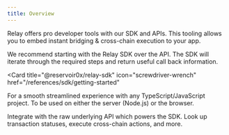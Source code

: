 ```yaml
---
title: Overview
---
```

Relay offers pro developer tools with our SDK and APIs. This tooling allows you to embed instant bridging & cross-chain execution to your app.

<Warning>
We recommend starting with the Relay SDK over the API. The SDK will iterate through the required steps and return useful call back information. 
</Warning>

<Card
  title="@reservoir0x/relay-sdk"
  icon="screwdriver-wrench"
  href="/references/sdk/getting-started"
>
  For a smooth streamlined experience with any TypeScript/JavaScript project. To
  be used on either the server (Node.js) or the browser.
</Card>

<Card title="Relay API" icon="server" href="/references/api/get-chains">
  Integrate with the raw underlying API which powers the SDK. Look up
  transaction statuses, execute cross-chain actions, and more.
</Card>
